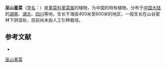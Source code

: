 {{Speciesbox
| name = 巫山堇菜
| status = 
| status_system = 
| image =
| genus = Viola
| species =  henryi
| authority = H. de Boiss.
}}

'''巫山堇菜'''（[[学名|学名]]：{{lang|la|''Viola henryi''}}）是[[堇菜科|堇菜科]][[堇菜属|堇菜属]]的植物，为中国的特有植物。分布于[[中国大陆|中国大陆]]的[[湖南|湖南]]、[[湖北|湖北]]、[[四川|四川]]等地，生长于海拔400米至600米的地区，一般生长在山谷密林下阴湿处，目前尚未由人工引种栽培。

== 参考文献 ==
<div class="references-small">
* {{cite web| url =http://www.bioinfo.cn/db05/KmzwSpecies.php?action=view&id=23800| title =巫山堇菜| work =《中国高等植物数据库全库》| publisher =中国科学院微生物研究所| author =昆明植物研究所| accessdate =2009-02-25| deadurl =yes| archiveurl =https://web.archive.org/web/20160305061243/http://www.bioinfo.cn/db05/KmzwSpecies.php?action=view&id=23800| archivedate =2016-03-05}}
</div>
{{Taxonbar|from=Q11058237}}

[[Category:堇菜属|巫山堇菜]]


{{植物小作品}}